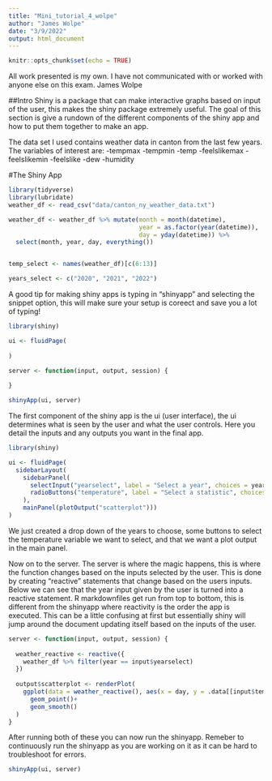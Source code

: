 ```yaml
---
title: "Mini_tutorial_4_wolpe"
author: "James Wolpe"
date: "3/9/2022"
output: html_document
---
```


```r
knitr::opts_chunk$set(echo = TRUE)
```


All work presented is my own. I have not communicated with or worked with anyone else on this exam.
James Wolpe

##Intro
Shiny is a package that can make interactive graphs based on input of the user, this makes the shiny package extremely useful. The goal of this section is give a rundown of the different components of the shiny app and how to put them together to make an app.

The data set I used contains weather data in canton from the last few years. The variables of interest are:
-tempmax
-tempmin
-temp
-feelslikemax
-feelslikemin
-feelslike
-dew
-humidity

#The Shiny App

```r
library(tidyverse)
library(lubridate)
weather_df <- read_csv("data/canton_ny_weather_data.txt")

weather_df <- weather_df %>% mutate(month = month(datetime), 
                                    year = as.factor(year(datetime)), 
                                    day = yday(datetime)) %>% 
  select(month, year, day, everything())


temp_select <- names(weather_df)[c(6:13)]

years_select <- c("2020", "2021", "2022")
```

A good tip for making shiny apps is typing in "shinyapp" and selecting the snippet option, this will make sure your setup is coreect and save you a lot of typing!

```r
library(shiny)

ui <- fluidPage(
  
)

server <- function(input, output, session) {
  
}

shinyApp(ui, server)
```

The first component of the shiny app is the ui (user interface), the ui determines what is seen by the user and what the user controls. Here you detail the inputs and any outputs you want in the final app.

```r
library(shiny)

ui <- fluidPage(
  sidebarLayout(
    sidebarPanel(
      selectInput("yearselect", label = "Select a year", choices = years_select), 
      radioButtons("temperature", label = "Select a statistic", choices = temp_select)
    ), 
    mainPanel(plotOutput("scatterplot")))
)
```
We just created a drop down of the years to choose, some buttons to select the temperature variable we want to select, and that we want a plot output in the main panel.


Now on to the server. The server is where the magic happens, this is where the function changes based on the inputs selected by the user. This is done by creating "reactive" statements that change based on the users inputs. 
Below we can see that the year input given by the user is turned into a reactive statement. R markdownfiles get run from top to bottom, this is different from the shinyapp where reactivity is the order the app is executed. This can be a little confusing at first but essentially shiny will jump around the document updating itself based on the inputs of the user.

```r
server <- function(input, output, session) {
  
  weather_reactive <- reactive({
    weather_df %>% filter(year == input$yearselect)
  })
  
  output$scatterplot <- renderPlot(
    ggplot(data = weather_reactive(), aes(x = day, y = .data[[input$temperature]])) + 
      geom_point()+
      geom_smooth()
  )
}
```

After running both of these you can now run the shinyapp. Remeber to continuously run the shinyapp as you are working on it as it can be hard to troubleshoot for errors.
```r
shinyApp(ui, server)
```

